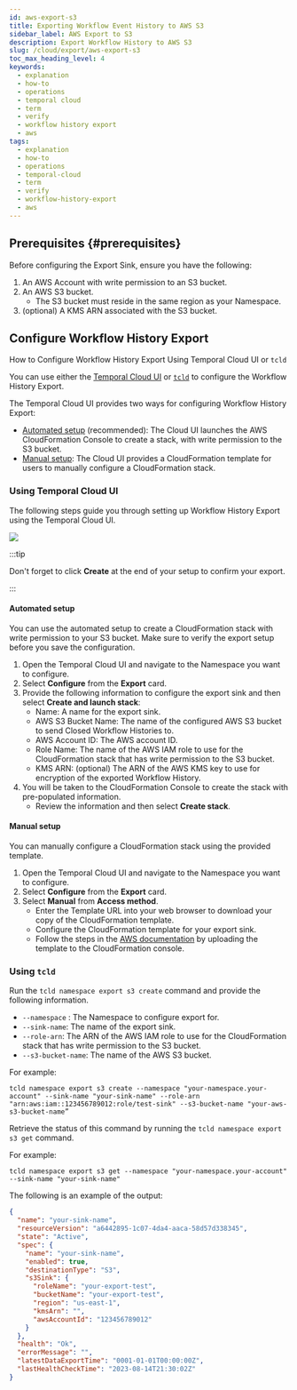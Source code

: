 ```yaml
---
id: aws-export-s3
title: Exporting Workflow Event History to AWS S3
sidebar_label: AWS Export to S3
description: Export Workflow History to AWS S3
slug: /cloud/export/aws-export-s3
toc_max_heading_level: 4
keywords:
  - explanation
  - how-to
  - operations
  - temporal cloud
  - term
  - verify
  - workflow history export
  - aws
tags:
  - explanation
  - how-to
  - operations
  - temporal-cloud
  - term
  - verify
  - workflow-history-export
  - aws
---
```


## Prerequisites {#prerequisites}

Before configuring the Export Sink, ensure you have the following:

1. An AWS Account with write permission to an S3 bucket.
2. An AWS S3 bucket.
   - The S3 bucket must reside in the same region as your Namespace.
3. (optional) A KMS ARN associated with the S3 bucket.

## Configure Workflow History Export

How to Configure Workflow History Export Using Temporal Cloud UI or `tcld`

You can use either the [Temporal Cloud UI](#using-temporal-cloud-ui) or [`tcld`](#using-tcld) to configure the Workflow History Export.

The Temporal Cloud UI provides two ways for configuring Workflow History Export:

- [Automated setup](#automated-setup) (recommended): The Cloud UI launches the AWS CloudFormation Console to create a stack, with write permission to the S3 bucket.
- [Manual setup](#manual-setup): The Cloud UI provides a CloudFormation template for users to manually configure a CloudFormation stack.

### Using Temporal Cloud UI

The following steps guide you through setting up Workflow History Export using the Temporal Cloud UI.

![](/img/export-sink-ui.png)

:::tip

Don't forget to click **Create** at the end of your setup to confirm your export.

:::

#### Automated setup

You can use the automated setup to create a CloudFormation stack with write permission to your S3 bucket.
Make sure to verify the export setup before you save the configuration.

1. Open the Temporal Cloud UI and navigate to the Namespace you want to configure.
2. Select **Configure** from the **Export** card.
3. Provide the following information to configure the export sink and then select **Create and launch stack**:
   - Name: A name for the export sink.
   - AWS S3 Bucket Name: The name of the configured AWS S3 bucket to send Closed Workflow Histories to.
   - AWS Account ID: The AWS account ID.
   - Role Name: The name of the AWS IAM role to use for the CloudFormation stack that has write permission to the S3 bucket.
   - KMS ARN: (optional) The ARN of the AWS KMS key to use for encryption of the exported Workflow History.
4. You will be taken to the CloudFormation Console to create the stack with pre-populated information.
   - Review the information and then select **Create stack**.

#### Manual setup

You can manually configure a CloudFormation stack using the provided template.

1. Open the Temporal Cloud UI and navigate to the Namespace you want to configure.
2. Select **Configure** from the **Export** card.
3. Select **Manual** from **Access method**.
   - Enter the Template URL into your web browser to download your copy of the CloudFormation template.
   - Configure the CloudFormation template for your export sink.
   - Follow the steps in the [AWS documentation](https://docs.aws.amazon.com/AWSCloudFormation/latest/UserGuide/cfn-using-console-create-stack-template.html) by uploading the template to the CloudFormation console.

### Using `tcld`

Run the `tcld namespace export s3 create` command and provide the following information.

- `--namespace` : The Namespace to configure export for.
- `--sink-name`: The name of the export sink.
- `--role-arn`: The ARN of the AWS IAM role to use for the CloudFormation stack that has write permission to the S3 bucket.
- `--s3-bucket-name`: The name of the AWS S3 bucket.

For example:

```command
tcld namespace export s3 create --namespace "your-namespace.your-account" --sink-name "your-sink-name" --role-arn "arn:aws:iam::123456789012:role/test-sink" --s3-bucket-name "your-aws-s3-bucket-name”
```

Retrieve the status of this command by running the `tcld namespace export s3 get` command.

For example:

```command
tcld namespace export s3 get --namespace "your-namespace.your-account" --sink-name "your-sink-name"
```

The following is an example of the output:

```json
{
  "name": "your-sink-name",
  "resourceVersion": "a6442895-1c07-4da4-aaca-58d57d338345",
  "state": "Active",
  "spec": {
    "name": "your-sink-name",
    "enabled": true,
    "destinationType": "S3",
    "s3Sink": {
      "roleName": "your-export-test",
      "bucketName": "your-export-test",
      "region": "us-east-1",
      "kmsArn": "",
      "awsAccountId": "123456789012"
    }
  },
  "health": "Ok",
  "errorMessage": "",
  "latestDataExportTime": "0001-01-01T00:00:00Z",
  "lastHealthCheckTime": "2023-08-14T21:30:02Z"
}
```

